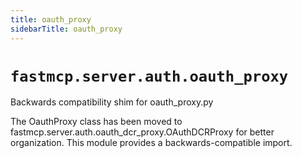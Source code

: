 ```yaml
---
title: oauth_proxy
sidebarTitle: oauth_proxy
---
```


# `fastmcp.server.auth.oauth_proxy`


Backwards compatibility shim for oauth_proxy.py

The OauthProxy class has been moved to fastmcp.server.auth.oauth_dcr_proxy.OAuthDCRProxy
for better organization. This module provides a backwards-compatible import.

